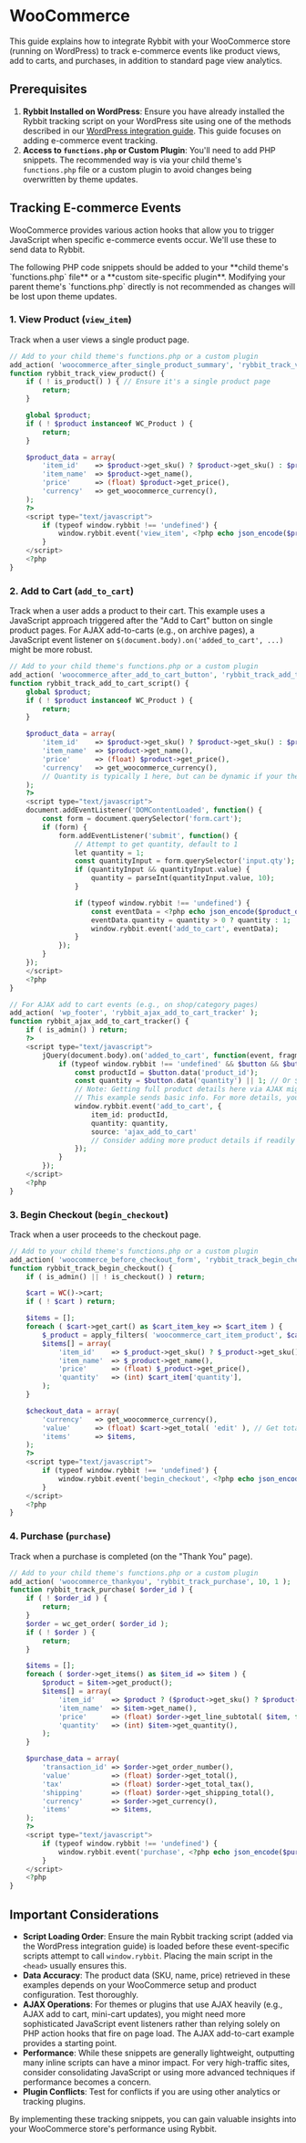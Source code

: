 
# WooCommerce

This guide explains how to integrate Rybbit with your WooCommerce store (running on WordPress) to track e-commerce events like product views, add to carts, and purchases, in addition to standard page view analytics.

## Prerequisites

1.  **Rybbit Installed on WordPress**: Ensure you have already installed the Rybbit tracking script on your WordPress site using one of the methods described in our [WordPress integration guide](./wordpress). This guide focuses on adding e-commerce event tracking.
2.  **Access to `functions.php` or Custom Plugin**: You'll need to add PHP snippets. The recommended way is via your child theme's `functions.php` file or a custom plugin to avoid changes being overwritten by theme updates.

## Tracking E-commerce Events

WooCommerce provides various action hooks that allow you to trigger JavaScript when specific e-commerce events occur. We'll use these to send data to Rybbit.

<Callout type="warning">
  The following PHP code snippets should be added to your **child theme's `functions.php` file** or a **custom site-specific plugin**. Modifying your parent theme's `functions.php` directly is not recommended as changes will be lost upon theme updates.
</Callout>

### 1. View Product (`view_item`)

Track when a user views a single product page.

```php
// Add to your child theme's functions.php or a custom plugin
add_action( 'woocommerce_after_single_product_summary', 'rybbit_track_view_product', 10 );
function rybbit_track_view_product() {
    if ( ! is_product() ) { // Ensure it's a single product page
        return;
    }

    global $product;
    if ( ! $product instanceof WC_Product ) {
        return;
    }

    $product_data = array(
        'item_id'    => $product->get_sku() ? $product->get_sku() : $product->get_id(),
        'item_name'  => $product->get_name(),
        'price'      => (float) $product->get_price(),
        'currency'   => get_woocommerce_currency(),
    );
    ?>
    <script type="text/javascript">
        if (typeof window.rybbit !== 'undefined') {
            window.rybbit.event('view_item', <?php echo json_encode($product_data); ?>);
        }
    </script>
    <?php
}
```

### 2. Add to Cart (`add_to_cart`)

Track when a user adds a product to their cart. This example uses a JavaScript approach triggered after the "Add to Cart" button on single product pages. For AJAX add-to-carts (e.g., on archive pages), a JavaScript event listener on `$(document.body).on('added_to_cart', ...)` might be more robust.

```php
// Add to your child theme's functions.php or a custom plugin
add_action( 'woocommerce_after_add_to_cart_button', 'rybbit_track_add_to_cart_script' );
function rybbit_track_add_to_cart_script() {
    global $product;
    if ( ! $product instanceof WC_Product ) {
        return;
    }

    $product_data = array(
        'item_id'    => $product->get_sku() ? $product->get_sku() : $product->get_id(),
        'item_name'  => $product->get_name(),
        'price'      => (float) $product->get_price(),
        'currency'   => get_woocommerce_currency(),
        // Quantity is typically 1 here, but can be dynamic if your theme supports it before this hook
    );
    ?>
    <script type="text/javascript">
    document.addEventListener('DOMContentLoaded', function() {
        const form = document.querySelector('form.cart');
        if (form) {
            form.addEventListener('submit', function() {
                // Attempt to get quantity, default to 1
                let quantity = 1;
                const quantityInput = form.querySelector('input.qty');
                if (quantityInput && quantityInput.value) {
                    quantity = parseInt(quantityInput.value, 10);
                }

                if (typeof window.rybbit !== 'undefined') {
                    const eventData = <?php echo json_encode($product_data); ?>;
                    eventData.quantity = quantity > 0 ? quantity : 1;
                    window.rybbit.event('add_to_cart', eventData);
                }
            });
        }
    });
    </script>
    <?php
}

// For AJAX add to cart events (e.g., on shop/category pages)
add_action( 'wp_footer', 'rybbit_ajax_add_to_cart_tracker' );
function rybbit_ajax_add_to_cart_tracker() {
    if ( is_admin() ) return;
    ?>
    <script type="text/javascript">
        jQuery(document.body).on('added_to_cart', function(event, fragments, cart_hash, $button) {
            if (typeof window.rybbit !== 'undefined' && $button && $button.length) {
                const productId = $button.data('product_id');
                const quantity = $button.data('quantity') || 1; // Or $button.closest('.product').find('input.qty').val()
                // Note: Getting full product details here via AJAX might be needed for price, name, SKU
                // This example sends basic info. For more details, you might need another AJAX call or pass data via $button.data attributes
                window.rybbit.event('add_to_cart', {
                    item_id: productId,
                    quantity: quantity,
                    source: 'ajax_add_to_cart'
                    // Consider adding more product details if readily available or via a separate AJAX call
                });
            }
        });
    </script>
    <?php
}
```

### 3. Begin Checkout (`begin_checkout`)

Track when a user proceeds to the checkout page.

```php
// Add to your child theme's functions.php or a custom plugin
add_action( 'woocommerce_before_checkout_form', 'rybbit_track_begin_checkout', 5 );
function rybbit_track_begin_checkout() {
    if ( is_admin() || ! is_checkout() ) return;

    $cart = WC()->cart;
    if ( ! $cart ) return;

    $items = [];
    foreach ( $cart->get_cart() as $cart_item_key => $cart_item ) {
        $_product = apply_filters( 'woocommerce_cart_item_product', $cart_item['data'], $cart_item, $cart_item_key );
        $items[] = array(
            'item_id'    => $_product->get_sku() ? $_product->get_sku() : $_product->get_id(),
            'item_name'  => $_product->get_name(),
            'price'      => (float) $_product->get_price(),
            'quantity'   => (int) $cart_item['quantity'],
        );
    }

    $checkout_data = array(
        'currency'   => get_woocommerce_currency(),
        'value'      => (float) $cart->get_total( 'edit' ), // Get total without formatting
        'items'      => $items,
    );
    ?>
    <script type="text/javascript">
        if (typeof window.rybbit !== 'undefined') {
            window.rybbit.event('begin_checkout', <?php echo json_encode($checkout_data); ?>);
        }
    </script>
    <?php
}
```

### 4. Purchase (`purchase`)

Track when a purchase is completed (on the "Thank You" page).

```php
// Add to your child theme's functions.php or a custom plugin
add_action( 'woocommerce_thankyou', 'rybbit_track_purchase', 10, 1 );
function rybbit_track_purchase( $order_id ) {
    if ( ! $order_id ) {
        return;
    }
    $order = wc_get_order( $order_id );
    if ( ! $order ) {
        return;
    }

    $items = [];
    foreach ( $order->get_items() as $item_id => $item ) {
        $product = $item->get_product();
        $items[] = array(
            'item_id'    => $product ? ($product->get_sku() ? $product->get_sku() : $product->get_id()) : $item->get_product_id(),
            'item_name'  => $item->get_name(),
            'price'      => (float) $order->get_line_subtotal( $item, false, false ), // Price for the line item
            'quantity'   => (int) $item->get_quantity(),
        );
    }

    $purchase_data = array(
        'transaction_id' => $order->get_order_number(),
        'value'          => (float) $order->get_total(),
        'tax'            => (float) $order->get_total_tax(),
        'shipping'       => (float) $order->get_shipping_total(),
        'currency'       => $order->get_currency(),
        'items'          => $items,
    );
    ?>
    <script type="text/javascript">
        if (typeof window.rybbit !== 'undefined') {
            window.rybbit.event('purchase', <?php echo json_encode($purchase_data); ?>);
        }
    </script>
    <?php
}
```

## Important Considerations

*   **Script Loading Order**: Ensure the main Rybbit tracking script (added via the WordPress integration guide) is loaded before these event-specific scripts attempt to call `window.rybbit`. Placing the main script in the `<head>` usually ensures this.
*   **Data Accuracy**: The product data (SKU, name, price) retrieved in these examples depends on your WooCommerce setup and product configuration. Test thoroughly.
*   **AJAX Operations**: For themes or plugins that use AJAX heavily (e.g., AJAX add to cart, mini-cart updates), you might need more sophisticated JavaScript event listeners rather than relying solely on PHP action hooks that fire on page load. The AJAX add-to-cart example provides a starting point.
*   **Performance**: While these snippets are generally lightweight, outputting many inline scripts can have a minor impact. For very high-traffic sites, consider consolidating JavaScript or using more advanced techniques if performance becomes a concern.
*   **Plugin Conflicts**: Test for conflicts if you are using other analytics or tracking plugins.

By implementing these tracking snippets, you can gain valuable insights into your WooCommerce store's performance using Rybbit.